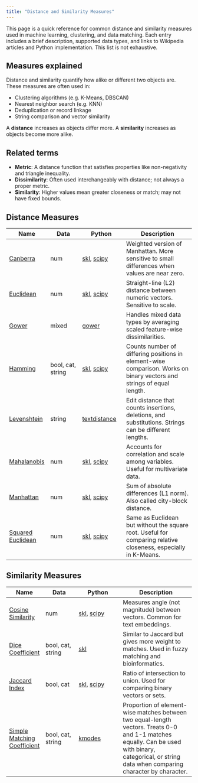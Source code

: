 ```yaml
---
title: "Distance and Similarity Measures"
---
```


This page is a quick reference for common distance and similarity measures used in machine learning, clustering, and data matching. Each entry includes a brief description, supported data types, and links to Wikipedia articles and Python implementation. This list is not exhaustive.

## Measures explained

Distance and similarity quantify how alike or different two objects are. These measures are often used in:

- Clustering algorithms (e.g. K-Means, DBSCAN)
- Nearest neighbor search (e.g. KNN)
- Deduplication or record linkage
- String comparison and vector similarity

A **distance** increases as objects differ more. A **similarity** increases as objects become more alike.

## Related terms

- **Metric**: A distance function that satisfies properties like non-negativity and triangle inequality.  
- **Dissimilarity**: Often used interchangeably with distance; not always a proper metric.  
- **Similarity**: Higher values mean greater closeness or match; may not have fixed bounds.

## Distance Measures

::: {.small-table-2}

| Name | Data | Python | Description |
|------|------|--------|-------------|
| [Canberra](https://en.wikipedia.org/wiki/Canberra_distance) | num | [skl](https://scikit-learn.org/stable/modules/generated/sklearn.metrics.DistanceMetric.html), [scipy](https://docs.scipy.org/doc/scipy/reference/generated/scipy.spatial.distance.canberra.html) | Weighted version of Manhattan. More sensitive to small differences when values are near zero. |
| [Euclidean](https://en.wikipedia.org/wiki/Euclidean_distance) | num | [skl](https://scikit-learn.org/stable/modules/generated/sklearn.metrics.DistanceMetric.html), [scipy](https://docs.scipy.org/doc/scipy/reference/generated/scipy.spatial.distance.euclidean.html) | Straight-line (L2) distance between numeric vectors. Sensitive to scale. |
| [Gower](https://en.wikipedia.org/wiki/Gower%27s_distance) | mixed | [gower](https://pypi.org/project/gower/) | Handles mixed data types by averaging scaled feature-wise dissimilarities. |
| [Hamming](https://en.wikipedia.org/wiki/Hamming_distance) | bool, cat, string | [skl](https://scikit-learn.org/stable/modules/generated/sklearn.metrics.DistanceMetric.html), [scipy](https://docs.scipy.org/doc/scipy/reference/generated/scipy.spatial.distance.hamming.html) | Counts number of differing positions in element-wise comparison. Works on binary vectors and strings of equal length. |
| [Levenshtein](https://en.wikipedia.org/wiki/Levenshtein_distance) | string | [textdistance](https://github.com/life4/textdistance) | Edit distance that counts insertions, deletions, and substitutions. Strings can be different lengths. |
| [Mahalanobis](https://en.wikipedia.org/wiki/Mahalanobis_distance) | num | [skl](https://scikit-learn.org/stable/modules/generated/sklearn.metrics.DistanceMetric.html), [scipy](https://docs.scipy.org/doc/scipy/reference/generated/scipy.spatial.distance.mahalanobis.html) | Accounts for correlation and scale among variables. Useful for multivariate data. |
| [Manhattan](https://en.wikipedia.org/wiki/Taxicab_geometry) | num | [skl](https://scikit-learn.org/stable/modules/generated/sklearn.metrics.DistanceMetric.html), [scipy](https://docs.scipy.org/doc/scipy/reference/generated/scipy.spatial.distance.cityblock.html) | Sum of absolute differences (L1 norm). Also called city-block distance. |
| [Squared Euclidean](https://en.wikipedia.org/wiki/Euclidean_distance#Squared_Euclidean_distance) | num | [skl](https://scikit-learn.org/stable/modules/generated/sklearn.metrics.DistanceMetric.html), [scipy](https://docs.scipy.org/doc/scipy/reference/generated/scipy.spatial.distance.sqeuclidean.html) | Same as Euclidean but without the square root. Useful for comparing relative closeness, especially in K-Means. |

:::

## Similarity Measures

::: {.small-table-2}

| Name | Data | Python | Description |
|------|------|--------|-------------|
| [Cosine Similarity](https://en.wikipedia.org/wiki/Cosine_similarity) | num | [skl](https://scikit-learn.org/stable/modules/generated/sklearn.metrics.pairwise.cosine_similarity.html), [scipy](https://docs.scipy.org/doc/scipy/reference/generated/scipy.spatial.distance.cosine.html) | Measures angle (not magnitude) between vectors. Common for text embeddings. |
| [Dice Coefficient](https://en.wikipedia.org/wiki/Sørensen–Dice_coefficient) | bool, cat, string | [skl](https://scikit-learn.org/stable/modules/generated/sklearn.metrics.DistanceMetric.html) | Similar to Jaccard but gives more weight to matches. Used in fuzzy matching and bioinformatics. |
| [Jaccard Index](https://en.wikipedia.org/wiki/Jaccard_index) | bool, cat | [skl](https://scikit-learn.org/stable/modules/generated/sklearn.metrics.DistanceMetric.html), [scipy](https://docs.scipy.org/doc/scipy/reference/generated/scipy.spatial.distance.jaccard.html) | Ratio of intersection to union. Used for comparing binary vectors or sets. |
| [Simple Matching Coefficient](https://en.wikipedia.org/wiki/Simple_matching_coefficient) | bool, cat, string | [kmodes](https://github.com/nicodv/kmodes) | Proportion of element-wise matches between two equal-length vectors. Treats 0-0 and 1-1 matches equally. Can be used with binary, categorical, or string data when comparing character by character. |

:::
